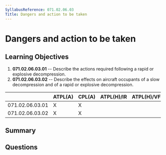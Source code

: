 ```yaml
---
SyllabusReference: 071.02.06.03
Title: Dangers and action to be taken
---
```


# Dangers and action to be taken

## Learning Objectives

1.  **071.02.06.03.01** -- Describe the actions required following a rapid or
    explosive decompression.
2.  **071.02.06.03.02** -- Describe the effects on aircraft occupants of a slow
    decompression and of a rapid or explosive decompression.

|                 | ATPL(A) | CPL(A) | ATPL(H)/IR | ATPL(H)/VFR | CPL(H) | IR | CBIR(A) |
| --------------- | ------- | ------ | ---------- | ----------- | ------ | -- | ------- |
| 071.02.06.03.01 | X       | X      |            |             |        |    |         |
| 071.02.06.03.02 | X       | X      |            |             |        |    |         |

## Summary

## Questions
